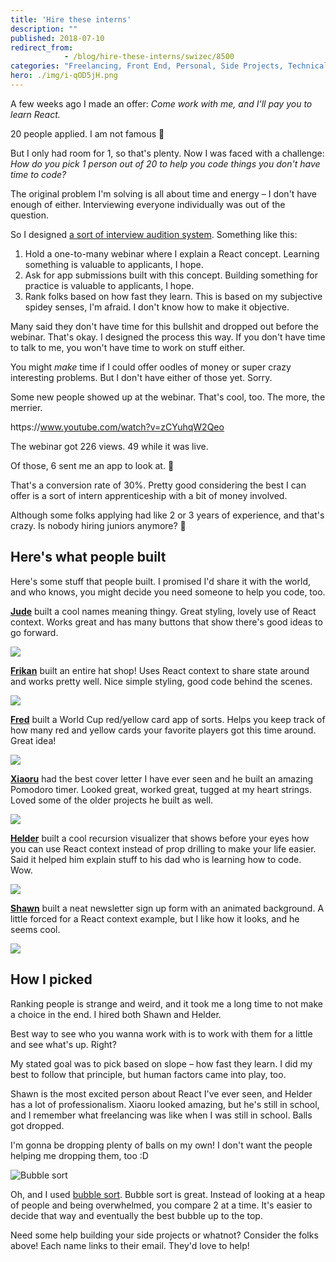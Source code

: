 ```yaml
---
title: 'Hire these interns'
description: ""
published: 2018-07-10
redirect_from: 
            - /blog/hire-these-interns/swizec/8500
categories: "Freelancing, Front End, Personal, Side Projects, Technical"
hero: ./img/i-qOD5jH.png
---
```

A few weeks ago I made an offer: _Come work with me, and I'll pay you to learn React._



20 people applied. I am not famous 🤔



But I only had room for 1, so that's plenty. Now I was faced with a challenge: _How do you pick 1 person out of 20 to help you code things you don't have time to code?_



The original problem I'm solving is all about time and energy – I don't have enough of either. Interviewing everyone individually was out of the question.



So I designed [a sort of interview audition system](https://swizec.com/blog/tech-intern-job/swizec/8454). Something like this:



1. Hold a one-to-many webinar where I explain a React concept. Learning something is valuable to applicants, I hope.
2. Ask for app submissions built with this concept. Building something for practice is valuable to applicants, I hope.
3. Rank folks based on how fast they learn. This is based on my subjective spidey senses, I'm afraid. I don't know how to make it objective.



Many said they don't have time for this bullshit and dropped out before the webinar. That's okay. I designed the process this way. If you don't have time to talk to me, you won't have time to work on stuff either.



You might _make_ time if I could offer oodles of money or super crazy interesting problems. But I don't have either of those yet. Sorry.



Some new people showed up at the webinar. That's cool, too. The more, the merrier.



https&#x3A;//www.youtube.com/watch?v=zCYuhqW2Qeo



The webinar got 226 views. 49 while it was live.



Of those, 6 sent me an app to look at. 🎉



That's a conversion rate of 30%. Pretty good considering the best I can offer is a sort of intern apprenticeship with a bit of money involved.



Although some folks applying had like 2 or 3 years of experience, and that's crazy. Is nobody hiring juniors anymore? 🤔



## Here's what people built



Here's some stuff that people built. I promised I'd share it with the world, and who knows, you might decide you need someone to help you code, too.



[**Jude**](mailto:judenangoli@yahoo.com) built a cool names meaning thingy. Great styling, lovely use of React context. Works great and has many buttons that show there's good ideas to go forward.



[![](./img/i-qOD5jH.png)](https://test-ad62f.firebaseapp.com/)



[**Frikan**](mailto:ferwee@gmail.com) built an entire hat shop! Uses React context to share state around and works pretty well. Nice simple styling, good code behind the scenes.



[![](./img/i-u3SgS7.png)](https://frikanrw.github.io/contexthatshop/)



[**Fred**](mailto:fred.thefriedone@gmail.com) built a World Cup red/yellow card app of sorts. Helps you keep track of how many red and yellow cards your favorite players got this time around. Great idea!



[![](./img/i-RyIvtI.png)](https://codesandbox.io/s/8kvnzq98p8)



[**Xiaoru**](mailto:hello@xiaoru.li) had the best cover letter I have ever seen and he built an amazing Pomodoro timer. Looked great, worked great, tugged at my heart strings. Loved some of the older projects he built as well.



![](./img/i-TXCXG5.png)



[**Helder**](mailto:hsribei.pub@gmail.com) built a cool recursion visualizer that shows before your eyes how you can use React context instead of prop drilling to make your life easier. Said it helped him explain stuff to his dad who is learning how to code. Wow.



[![](./img/i-s14tMy.png)](https://codesandbox.io/s/3vmrlm0175)



[**Shawn**](mailto:shawnhosea@shawnhosea.com) built a neat newsletter sign up form with an animated background. A little forced for a React context example, but I like how it looks, and he seems cool.



[![](./img/i-jEL88f.png)](https://craftatoms.github.io/newslettertemplate/)



## How I picked



Ranking people is strange and weird, and it took me a long time to not make a choice in the end. I hired both Shawn and Helder.



Best way to see who you wanna work with is to work with them for a little and see what's up. Right?



My stated goal was to pick based on slope – how fast they learn. I did my best to follow that principle, but human factors came into play, too.



Shawn is the most excited person about React I've ever seen, and Helder has a lot of professionalism. Xiaoru looked amazing, but he's still in school, and I remember what freelancing was like when I was still in school. Balls got dropped.



I'm gonna be dropping plenty of balls on my own! I don't want the people helping me dropping them, too :D



![Bubble sort](./img/wikipedia-commons-c-c8-Bubble-sort-example-300px.gif)



Oh, and I used [bubble sort](https://en.wikipedia.org/wiki/Bubble_sort). Bubble sort is great. Instead of looking at a heap of people and being overwhelmed, you compare 2 at a time. It's easier to decide that way and eventually the best bubble up to the top.



Need some help building your side projects or whatnot? Consider the folks above! Each name links to their email. They'd love to help!